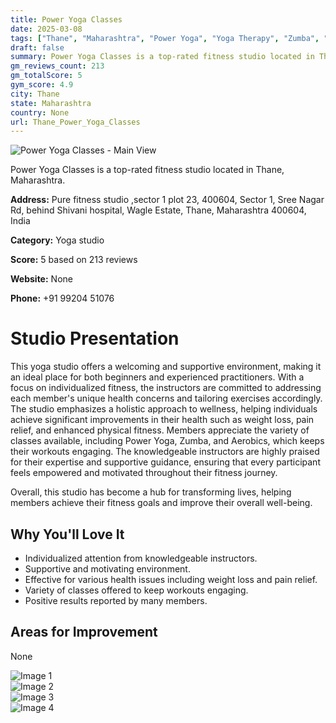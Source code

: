 ```yaml
---
title: Power Yoga Classes
date: 2025-03-08
tags: ["Thane", "Maharashtra", "Power Yoga", "Yoga Therapy", "Zumba", "supportive atmosphere", "individualized fitness", "Thane"]  
draft: false
summary: Power Yoga Classes is a top-rated fitness studio located in Thane, Maharashtra.
gm_reviews_count: 213
gm_totalScore: 5
gym_score: 4.9
city: Thane
state: Maharashtra
country: None
url: Thane_Power_Yoga_Classes
---
```


<div className="aspect-[16/9] relative my-8">
  <img 
    src="https://lh5.googleusercontent.com/p/AF1QipNKASMzraIx7eHX5LAdrEL8xk1fCbVyuL9-wBN2=w1920-h1080-k-no"
    alt="Power Yoga Classes - Main View"
    className="object-cover absolute inset-0 w-full h-full rounded-lg"
  />
</div>

Power Yoga Classes is a top-rated fitness studio located in Thane, Maharashtra.

**Address:** Pure fitness studio ,sector 1 plot 23, 400604, Sector 1, Sree Nagar Rd, behind Shivani hospital, Wagle Estate, Thane, Maharashtra 400604, India

**Category:** Yoga studio

**Score:** 5 based on 213 reviews

**Website:** None

**Phone:** +91 99204 51076

# Studio Presentation

This yoga studio offers a welcoming and supportive environment, making it an ideal place for both beginners and experienced practitioners. With a focus on individualized fitness, the instructors are committed to addressing each member's unique health concerns and tailoring exercises accordingly. The studio emphasizes a holistic approach to wellness, helping individuals achieve significant improvements in their health such as weight loss, pain relief, and enhanced physical fitness. Members appreciate the variety of classes available, including Power Yoga, Zumba, and Aerobics, which keeps their workouts engaging. The knowledgeable instructors are highly praised for their expertise and supportive guidance, ensuring that every participant feels empowered and motivated throughout their fitness journey.

Overall, this studio has become a hub for transforming lives, helping members achieve their fitness goals and improve their overall well-being.

## Why You'll Love It

- Individualized attention from knowledgeable instructors.
- Supportive and motivating environment.
- Effective for various health issues including weight loss and pain relief.
- Variety of classes offered to keep workouts engaging.
- Positive results reported by many members.

## Areas for Improvement

None

<div className="grid grid-cols-1 xl:grid-cols-2 gap-4 my-8">
<div className="aspect-[4/3] relative"><img src="https://lh3.googleusercontent.com/p/AF1QipOr8oX1lw9PcXSYAyhc3UCkGzRYvxzJYx6AfTc6=w1920-h1080-k-no" alt="Image 1" className="object-cover absolute inset-0 w-full h-full rounded-lg" /></div>
<div className="aspect-[4/3] relative"><img src="https://lh5.googleusercontent.com/p/AF1QipPUk4cQKVpmQ0GZEkKToLNMhPZZQ0YIvTug1jNx=w1920-h1080-k-no" alt="Image 2" className="object-cover absolute inset-0 w-full h-full rounded-lg" /></div>
<div className="aspect-[4/3] relative"><img src="https://lh5.googleusercontent.com/p/AF1QipNCbLCX2cdu1jCE5NR0yOjf0PHhDu_naI_FUQ9_=w1920-h1080-k-no" alt="Image 3" className="object-cover absolute inset-0 w-full h-full rounded-lg" /></div>
<div className="aspect-[4/3] relative"><img src="https://lh5.googleusercontent.com/p/AF1QipPn5kCt5hC7yWpLVi3nTTx_nGg7yMDlMqdqZ94P=w1920-h1080-k-no" alt="Image 4" className="object-cover absolute inset-0 w-full h-full rounded-lg" /></div>
</div>
